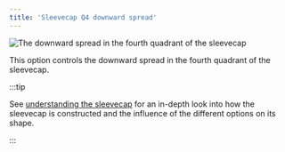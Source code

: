```yaml
---
title: 'Sleevecap Q4 downward spread'
---
```


![The downward spread in the fourth quadrant of the sleevecap](./sleevecapq4spread2.svg)

This option controls the downward spread in the fourth quadrant of the sleevecap.

:::tip

See [understanding the sleevecap](/docs/designs/brian#understanding-the-sleevecap) for an in-depth
look into how the sleevecap is constructed and the influence of the different options on its shape.

:::

